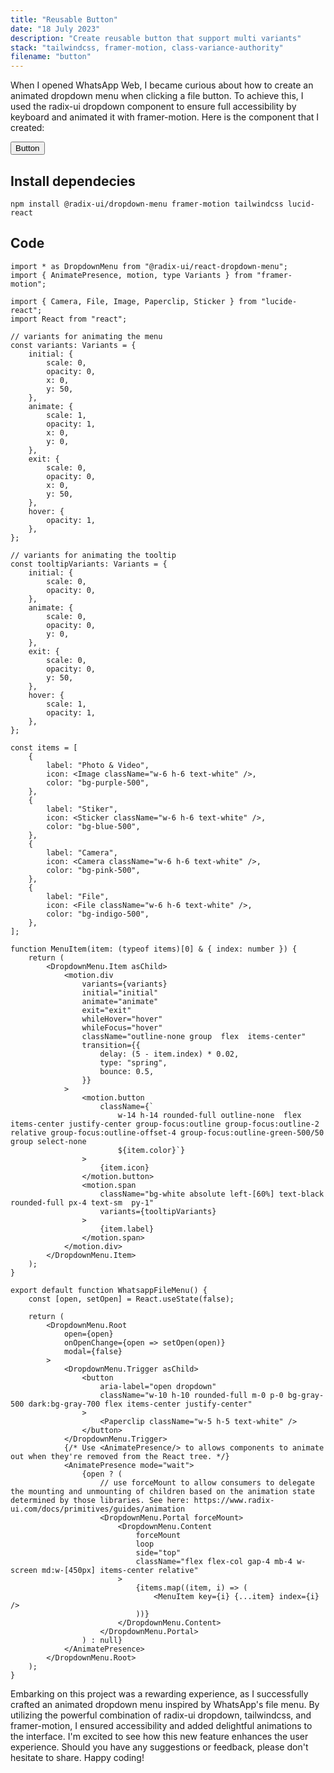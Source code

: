 ```yaml
---
title: "Reusable Button"
date: "18 July 2023"
description: "Create reusable button that support multi variants"
stack: "tailwindcss, framer-motion, class-variance-authority"
filename: "button"
---
```


When I opened WhatsApp Web, I became curious about how to create an animated dropdown menu when clicking a file button. To achieve this, I used the radix-ui dropdown component to ensure full accessibility by keyboard and animated it with framer-motion. Here is the component that I created:

<Container>
    <Button>Button</Button>
</Container>

## Install dependecies

```terminal
npm install @radix-ui/dropdown-menu framer-motion tailwindcss lucid-react
```

## Code

```tsx
import * as DropdownMenu from "@radix-ui/react-dropdown-menu";
import { AnimatePresence, motion, type Variants } from "framer-motion";

import { Camera, File, Image, Paperclip, Sticker } from "lucide-react";
import React from "react";

// variants for animating the menu
const variants: Variants = {
    initial: {
        scale: 0,
        opacity: 0,
        x: 0,
        y: 50,
    },
    animate: {
        scale: 1,
        opacity: 1,
        x: 0,
        y: 0,
    },
    exit: {
        scale: 0,
        opacity: 0,
        x: 0,
        y: 50,
    },
    hover: {
        opacity: 1,
    },
};

// variants for animating the tooltip
const tooltipVariants: Variants = {
    initial: {
        scale: 0,
        opacity: 0,
    },
    animate: {
        scale: 0,
        opacity: 0,
        y: 0,
    },
    exit: {
        scale: 0,
        opacity: 0,
        y: 50,
    },
    hover: {
        scale: 1,
        opacity: 1,
    },
};

const items = [
    {
        label: "Photo & Video",
        icon: <Image className="w-6 h-6 text-white" />,
        color: "bg-purple-500",
    },
    {
        label: "Stiker",
        icon: <Sticker className="w-6 h-6 text-white" />,
        color: "bg-blue-500",
    },
    {
        label: "Camera",
        icon: <Camera className="w-6 h-6 text-white" />,
        color: "bg-pink-500",
    },
    {
        label: "File",
        icon: <File className="w-6 h-6 text-white" />,
        color: "bg-indigo-500",
    },
];

function MenuItem(item: (typeof items)[0] & { index: number }) {
    return (
        <DropdownMenu.Item asChild>
            <motion.div
                variants={variants}
                initial="initial"
                animate="animate"
                exit="exit"
                whileHover="hover"
                whileFocus="hover"
                className="outline-none group  flex  items-center"
                transition={{
                    delay: (5 - item.index) * 0.02,
                    type: "spring",
                    bounce: 0.5,
                }}
            >
                <motion.button
                    className={`
                        w-14 h-14 rounded-full outline-none  flex items-center justify-center group-focus:outline group-focus:outline-2 relative group-focus:outline-offset-4 group-focus:outline-green-500/50 group select-none
                        ${item.color}`}
                >
                    {item.icon}
                </motion.button>
                <motion.span
                    className="bg-white absolute left-[60%] text-black rounded-full px-4 text-sm  py-1"
                    variants={tooltipVariants}
                >
                    {item.label}
                </motion.span>
            </motion.div>
        </DropdownMenu.Item>
    );
}

export default function WhatsappFileMenu() {
    const [open, setOpen] = React.useState(false);

    return (
        <DropdownMenu.Root
            open={open}
            onOpenChange={open => setOpen(open)}
            modal={false}
        >
            <DropdownMenu.Trigger asChild>
                <button
                    aria-label="open dropdown"
                    className="w-10 h-10 rounded-full m-0 p-0 bg-gray-500 dark:bg-gray-700 flex items-center justify-center"
                >
                    <Paperclip className="w-5 h-5 text-white" />
                </button>
            </DropdownMenu.Trigger>
            {/* Use <AnimatePresence/> to allows components to animate out when they're removed from the React tree. */}
            <AnimatePresence mode="wait">
                {open ? (
                    // use forceMount to allow consumers to delegate the mounting and unmounting of children based on the animation state determined by those libraries. See here: https://www.radix-ui.com/docs/primitives/guides/animation
                    <DropdownMenu.Portal forceMount>
                        <DropdownMenu.Content
                            forceMount
                            loop
                            side="top"
                            className="flex flex-col gap-4 mb-4 w-screen md:w-[450px] items-center relative"
                        >
                            {items.map((item, i) => (
                                <MenuItem key={i} {...item} index={i} />
                            ))}
                        </DropdownMenu.Content>
                    </DropdownMenu.Portal>
                ) : null}
            </AnimatePresence>
        </DropdownMenu.Root>
    );
}
```

Embarking on this project was a rewarding experience, as I successfully crafted an animated dropdown menu inspired by WhatsApp's file menu. By utilizing the powerful combination of radix-ui dropdown, tailwindcss, and framer-motion, I ensured accessibility and added delightful animations to the interface. I'm excited to see how this new feature enhances the user experience. Should you have any suggestions or feedback, please don't hesitate to share. Happy coding!
